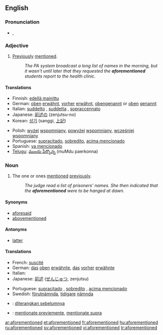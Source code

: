 ==English==

===Pronunciation===
* {{a|UK}} {{IPA|/əˌfoː(ɹ)ˈmɛn.ʃənd/}}, {{SAMPA|/@%fo:(r)"mEn.S@nd/}}

===Adjective===
{{en-adj|-}}

# [[previously|Previously]] [[mention]]ed.
#: ''The PA system broadcast a long list of names in the morning, but it wasn't until later that they requested the '''aforementioned''' students report to the health clinic.''

====Translations====
{{trans-top|previously mentioned}}
* Finnish: [[edellä mainittu]]
* German: [[oben]] [[erwähnt]], [[vorher]] [[erwähnt]], [[obengenannt]] or [[oben]] [[genannt]]
* Italian: [[suddetto]]  {{m}}, [[suddetta]] {{f}}, [[sopraccennato]]
* Japanese: [[前述の]] (zenjutsu-no)
* Korean: [[상기]] (sanggi, [[上記]])
{{trans-mid}}
* Polish: [[wyżej]] [[wspomniany]], [[powyżej]] [[wspomniany]], [[wcześniej]] [[wspomniany]]
* Portuguese: [[supracitado]], [[sobredito]], [[acima mencionado]]
* Spanish: [[ya mencionado]]
* [[Telugu]]: [[ముందు పేర్కొన్న]] (muMdu paerkonna)
{{trans-bottom}}

===Noun===
{{en-noun|-}}

# {{uncountable}} The one or ones [[mention]]ed [[previously]].
#: ''The judge read a list of prisoners' names.  She then indicated that the '''aforementioned''' were to be hanged at dawn.''

====Synonyms====
* [[aforesaid]]
* [[abovementioned]]

====Antonyms====
* [[latter]]

====Translations====
{{trans-top|one or ones mentioned previously}}
* French: [[suscité]]
* German: [[das]] [[oben]] [[erwähnte]], [[das]] [[vorher]] [[erwähnte]]
* Italian: {{qualifier|formally}} {{t|it|sopra citato, succitato, suesposto, sopra emarginato|m}}
* Japanese: [[前述]] ([[ぜんじゅつ]], zenjutsu)
{{trans-mid}}
* Portuguese: [[supracitado]] {{m}}, [[sobredito]] {{m}}, [[acima mencionado]] {{m}}
* Swedish: [[förutnämnda]], [[tidigare]] [[nämnda]]
{{trans-bottom}}

{{checktrans}}
* {{ttbc|Indonesian}}: [[diterangkan sebelumnya]]
* {{ttbc|Interlingua}}: [[mentionate previemente]], [[mentionate supra]]

[[ar:aforementioned]]
[[et:aforementioned]]
[[fr:aforementioned]]
[[hu:aforementioned]]
[[ru:aforementioned]]
[[sv:aforementioned]]
[[vi:aforementioned]]
[[tr:aforementioned]]